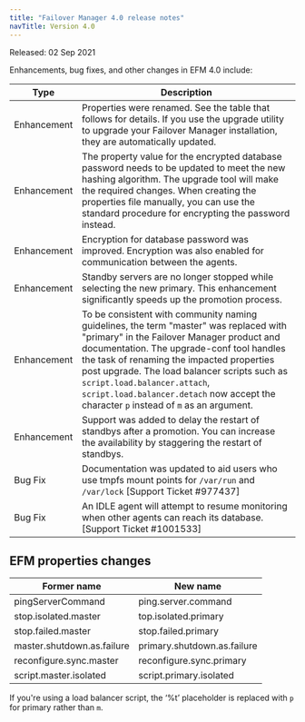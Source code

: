 ```yaml
---
title: "Failover Manager 4.0 release notes"
navTitle: Version 4.0
---
```


Released: 02 Sep 2021

Enhancements, bug fixes, and other changes in EFM 4.0 include:

| Type | Description |
| ---- | ----------- |
| Enhancement | Properties were renamed. See the table that follows for details. If you use the upgrade utility to upgrade your Failover Manager installation, they are automatically updated. |
| Enhancement | The property value for the encrypted database password needs to be updated to meet the new hashing algorithm. The upgrade tool will make the required changes. When creating the properties file manually, you can use the standard procedure for encrypting the password instead. |
| Enhancement | Encryption for database password was improved. Encryption was also enabled for communication between the agents. |
| Enhancement | Standby servers are no longer stopped while selecting the new primary. This enhancement significantly speeds up the promotion process.
| Enhancement | To be consistent with community naming guidelines, the term "master" was replaced with "primary" in the Failover Manager product and documentation. The upgrade-conf tool handles the task of renaming the impacted properties post upgrade. The load balancer scripts such as `script.load.balancer.attach`, `script.load.balancer.detach` now accept the character `p` instead of `m` as an argument.
| Enhancement | Support was added to delay the restart of standbys after a promotion. You can increase the availability by staggering the restart of standbys.
| Bug Fix | Documentation was updated to aid users who use tmpfs mount points for `/var/run` and `/var/lock` [Support Ticket #977437]
| Bug Fix | An IDLE agent will attempt to resume monitoring when other agents can reach its database. [Support Ticket #1001533] |

## EFM properties changes

| Former name | New name |
| ----------- | -------- |
| pingServerCommand | ping.server.command |
| stop.isolated.master | top.isolated.primary |
| stop.failed.master | stop.failed.primary |
| master.shutdown.as.failure | primary.shutdown.as.failure |
| reconfigure.sync.master | reconfigure.sync.primary |
| script.master.isolated | script.primary.isolated |

If you're using a load balancer script, the ‘%t’ placeholder is replaced with `p` for primary rather than `m`. 